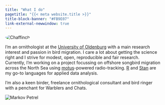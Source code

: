 ```yaml
---
title: "What I do"
pagetitle: "{{< meta website.title >}}"
title-block-banner: "#FB9E07"
link-external-newwindow: true
---
```


::: {.grid}
::: {.g-col-12 .g-col-sm-4}

<img class="img-fluid" src="/files/GR.png" title="Chaffinch" style="border-radius: 50%;"/>

:::
::: {.g-col-12 .g-col-sm-8}

I'm an ornithologist at the [University of Oldenburg](https://uol.de/en/migration-ecology) with a main research interest and passion in bird migration. I care a lot about getting the science right and I strive for modest, open, reproducible and fair research. Currently, I'm working on a project focussing on offshore songbird migration across the North Sea using [motus](https://motus.org)-powered radio-tracking. [R](https://www.r-project.org/) and [Stan](https://mc-stan.org/) are my go-to languages for applied data analysis. 

I'm also a keen birder, freelance ornithological consultant and bird ringer with a penchant for Warblers and Chats.

:::
:::

![](/files/Logo.svg "Markov Petrel")